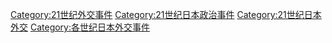 [[Category:21世纪外交事件|Category:21世纪外交事件]]
[[Category:21世纪日本政治事件|Category:21世纪日本政治事件]]
[[Category:21世纪日本外交|Category:21世纪日本外交]]
[[Category:各世纪日本外交事件|Category:各世纪日本外交事件]]
